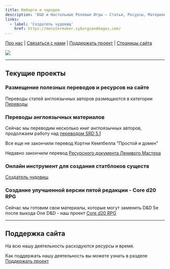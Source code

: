 ```yaml
---
title: Киборги и чародеи
description: 'D&D и Настольные Ролевые Игры – Статьи, Ресурсы, Материалы'
links:
  - label: 'Создатель чудовищ'
    href: https://monstermaker.cyborgsandmages.com/
---
```


[Про нас](/about-us) | [Связаться с нами](/contact-us) | [Поддержать проект](/support-us) | [Страницы сайта](/index-1)

![](~assets/branding/banner.jpg)

---

## Текущие проекты

### Размещение полезных переводов и ресурсов на сайте

Переводы статей англоязычных авторов размещаются в категории [Переводы](/translations/1)

### Переводы англоязычных материалов

Сейчас мы переводим несколько книг англоязычных авторов, продолжаем работу над [переводом SRD 5.1](https://srd.dnd-5e.org/)

Все еще не закончили перевод Кортни Кемпбелла "Простой и домен"

Недавно закончили перевод [Ресурсного документа Ленивого Мастера](/lazydm-resource-document-ru)

### Онлайн инструмент для создания статблоков существ

[Создатель чудовищ](https://monstermaker.cyborgsandmages.com/)

### Создание улучшенной версии пятой редакции - Core d20 RPG

<Aside>

Сейчас мы готовим свои материалы, которые могут заменить D&D 5e после выхода One D&D - наш проект [Core d20 RPG](/cored20rpg)

</Aside>

---

## Поддержка сайта

На всю нашу деятельность расходуются ресурсы и время.

Как поддержать нашу деятельность вы можете узнать в разделе [Поддержать проект](/support-us)
